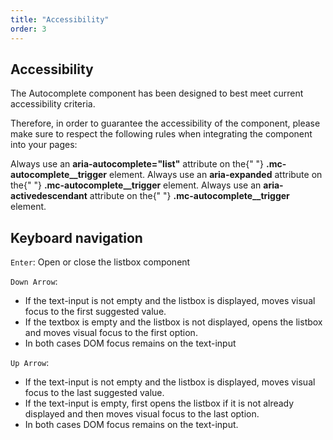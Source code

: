 ```yaml
---
title: "Accessibility"
order: 3
---
```


## Accessibility

The Autocomplete component has been designed to best meet current accessibility criteria.

Therefore, in order to guarantee the accessibility of the component, please make sure to respect the following rules when integrating the component into your pages:

<HintItem>
  Always use an <strong>aria-autocomplete="list"</strong> attribute on the{" "}
  <strong>.mc-autocomplete__trigger</strong>
  element.
</HintItem>

<HintItem>
  Always use an <strong>aria-expanded</strong> attribute on the{" "}
  <strong>.mc-autocomplete__trigger</strong>
  element.
</HintItem>

<HintItem>
  Always use an <strong>aria-activedescendant</strong> attribute on the{" "}
  <strong>.mc-autocomplete__trigger</strong>
  element.
</HintItem>

## Keyboard navigation

`Enter`: Open or close the listbox component 

`Down Arrow`: 
- If the text-input is not empty and the listbox is displayed, moves visual focus to the first suggested value.
- If the textbox is empty and the listbox is not displayed, opens the listbox and moves visual focus to the first option.
- In both cases DOM focus remains on the text-input


`Up Arrow`:
- If the text-input is not empty and the listbox is displayed, moves visual focus to the last suggested value.
- If the text-input is empty, first opens the listbox if it is not already displayed and then moves visual focus to the last option.
- In both cases DOM focus remains on the text-input.

